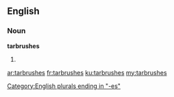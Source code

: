 ==English==

===Noun===
'''tarbrushes'''

# {{plural of|tarbrush}}

[[Category:English plurals ending in "-es"]]

[[ar:tarbrushes]]
[[fr:tarbrushes]]
[[ku:tarbrushes]]
[[my:tarbrushes]]